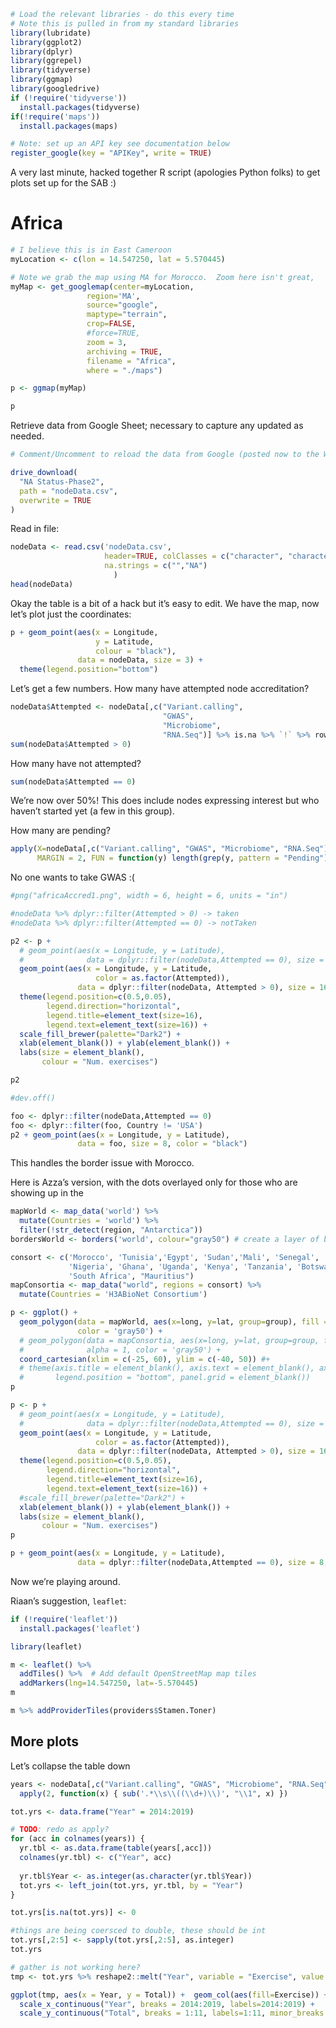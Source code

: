 
```r
# Load the relevant libraries - do this every time
# Note this is pulled in from my standard libraries
library(lubridate)
library(ggplot2)
library(dplyr)
library(ggrepel)
library(tidyverse)
library(ggmap)
library(googledrive)
if (!require('tidyverse'))
  install.packages(tidyverse)
if(!require('maps'))
  install.packages(maps)
```

```r
# Note: set up an API key see documentation below
register_google(key = "APIKey", write = TRUE)
```

A very last minute, hacked together R script (apologies Python folks) to get plots set up for the SAB :)

# Africa

```r
# I believe this is in East Cameroon
myLocation <- c(lon = 14.547250, lat = 5.570445)

# Note we grab the map using MA for Morocco.  Zoom here isn't great, 
myMap <- get_googlemap(center=myLocation,
                 region='MA',
                 source="google", 
                 maptype="terrain",
                 crop=FALSE, 
                 #force=TRUE,
                 zoom = 3,
                 archiving = TRUE,
                 filename = "Africa", 
                 where = "./maps")

p <- ggmap(myMap)

p
```

Retrieve data from Google Sheet; necessary to capture any updated as needed.

```r
# Comment/Uncomment to reload the data from Google (posted now to the WP folder)

drive_download(
  "NA Status-Phase2",
  path = "nodeData.csv",
  overwrite = TRUE
)
```

Read in file:

```r
nodeData <- read.csv('nodeData.csv',
                     header=TRUE, colClasses = c("character", "character", "factor", "factor", "numeric", "numeric", "character", "character", "character", "character"),
                     na.strings = c("","NA")
                       )
head(nodeData)
```

Okay the table is a bit of a hack but it's easy to edit.  We have the map, now let's plot just the coordinates:

```r
p + geom_point(aes(x = Longitude, 
                   y = Latitude,  
                   colour = "black"), 
               data = nodeData, size = 3) + 
  theme(legend.position="bottom")
```

Let's get a few numbers. How many have attempted node accreditation?

```r
nodeData$Attempted <- nodeData[,c("Variant.calling", 
                                  "GWAS", 
                                  "Microbiome", 
                                  "RNA.Seq")] %>% is.na %>% `!` %>% rowSums %>% as.integer
sum(nodeData$Attempted > 0)
```

How many have not attempted?

```r
sum(nodeData$Attempted == 0)
```

We're now over 50%! This does include nodes expressing interest but who haven't started yet (a few in this group).

How many are pending?

```r
apply(X=nodeData[,c("Variant.calling", "GWAS", "Microbiome", "RNA.Seq")],
      MARGIN = 2, FUN = function(y) length(grep(y, pattern = "Pending"))) 
```

No one wants to take GWAS :(

```r
#png("africaAccred1.png", width = 6, height = 6, units = "in")

#nodeData %>% dplyr::filter(Attempted > 0) -> taken
#nodeData %>% dplyr::filter(Attempted == 0) -> notTaken

p2 <- p + 
  # geom_point(aes(x = Longitude, y = Latitude),
  #              data = dplyr::filter(nodeData,Attempted == 0), size = 8, color = "black") + 
  geom_point(aes(x = Longitude, y = Latitude,
                   color = as.factor(Attempted)),
               data = dplyr::filter(nodeData, Attempted > 0), size = 16) + 
  theme(legend.position=c(0.5,0.05),
        legend.direction="horizontal",
        legend.title=element_text(size=16),
        legend.text=element_text(size=16)) + 
  scale_fill_brewer(palette="Dark2") +
  xlab(element_blank()) + ylab(element_blank()) +
  labs(size = element_blank(),
       colour = "Num. exercises")

p2

#dev.off()
```

```r
foo <- dplyr::filter(nodeData,Attempted == 0)
foo <- dplyr::filter(foo, Country != 'USA')
p2 + geom_point(aes(x = Longitude, y = Latitude),
               data = foo, size = 8, color = "black")
```

This handles the border issue with Morocco.

Here is Azza's version, with the dots overlayed only for those who are showing up in the 

```r
mapWorld <- map_data('world') %>%
  mutate(Countries = 'world') %>%
  filter(!str_detect(region, "Antarctica"))
bordersWorld <- borders('world', colour="gray50") # create a layer of borders

consort <- c('Morocco', 'Tunisia','Egypt', 'Sudan','Mali', 'Senegal',
             'Nigeria', 'Ghana', 'Uganda', 'Kenya', 'Tanzania', 'Botswana', 'Malawi', 'Zimbabwe',
             'South Africa', "Mauritius")
mapConsortia <- map_data("world", regions = consort) %>%
  mutate(Countries = 'H3ABioNet Consortium')
```

```r
p <- ggplot() + 
  geom_polygon(data = mapWorld, aes(x=long, y=lat, group=group), fill = 'seashell1',
               color = 'gray50') +
  # geom_polygon(data = mapConsortia, aes(x=long, y=lat, group=group, fill = Countries),
  #              alpha = 1, color = 'gray50') + 
  coord_cartesian(xlim = c(-25, 60), ylim = c(-40, 50)) #+
  # theme(axis.title = element_blank(), axis.text = element_blank(), axis.ticks = element_blank(),
  #       legend.position = "bottom", panel.grid = element_blank())  
p
```

```r
p <- p + 
  # geom_point(aes(x = Longitude, y = Latitude),
  #              data = dplyr::filter(nodeData,Attempted == 0), size = 8, color = "black") + 
  geom_point(aes(x = Longitude, y = Latitude,
                   color = as.factor(Attempted)),
               data = dplyr::filter(nodeData, Attempted > 0), size = 16) + 
  theme(legend.position=c(0.5,0.05),
        legend.direction="horizontal",
        legend.title=element_text(size=16),
        legend.text=element_text(size=16)) + 
  #scale_fill_brewer(palette="Dark2") +
  xlab(element_blank()) + ylab(element_blank()) +
  labs(size = element_blank(),
       colour = "Num. exercises")
p
```

```r
p + geom_point(aes(x = Longitude, y = Latitude),
               data = dplyr::filter(nodeData,Attempted == 0), size = 8, color = "black")
```

Now we're playing around.

Riaan's suggestion, `leaflet`:

```r
if (!require('leaflet'))
  install.packages('leaflet')
```

```r
library(leaflet)

m <- leaflet() %>%
  addTiles() %>%  # Add default OpenStreetMap map tiles
  addMarkers(lng=14.547250, lat=-5.570445)
m
```

```r
m %>% addProviderTiles(providers$Stamen.Toner)
```

## More plots

Let's collapse the table down

```r
years <- nodeData[,c("Variant.calling", "GWAS", "Microbiome", "RNA.Seq")] %>% 
  apply(2, function(x) { sub('.*\\s\\((\\d+)\\)', "\\1", x) })

tot.yrs <- data.frame("Year" = 2014:2019)

# TODO: redo as apply?
for (acc in colnames(years)) {
  yr.tbl <- as.data.frame(table(years[,acc]))
  colnames(yr.tbl) <- c("Year", acc)
  
  yr.tbl$Year <- as.integer(as.character(yr.tbl$Year))
  tot.yrs <- left_join(tot.yrs, yr.tbl, by = "Year")
}

tot.yrs[is.na(tot.yrs)] <- 0

#things are being coersced to double, these should be int
tot.yrs[,2:5] <- sapply(tot.yrs[,2:5], as.integer)
tot.yrs
```


```r
# gather is not working here?
tmp <- tot.yrs %>% reshape2::melt("Year", variable = "Exercise", value.name = "Total")

ggplot(tmp, aes(x = Year, y = Total)) +  geom_col(aes(fill=Exercise)) +
  scale_x_continuous("Year", breaks = 2014:2019, labels=2014:2019) +
  scale_y_continuous("Total", breaks = 1:11, labels=1:11, minor_breaks = FALSE)

```

